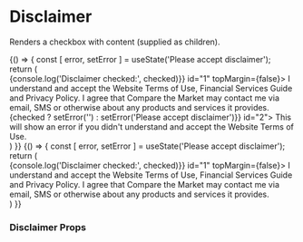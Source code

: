 
<Meta title="Components/Disclaimer" component={Disclaimer} />

# Disclaimer

Renders a checkbox with content (supplied as children).

<Preview>
  <Story name="disclaimer">
    {() => {
      const [ error, setError ] = useState('Please accept disclaimer');
      return (
        <div style={{ padding: '2%' }}>
          <Container>
         <Row>
             <Disclaimer trackingLabel="first disclaimer" handleChange={(checked) => {console.log('Disclaimer checked:', checked)}} id="1" topMargin={false}>
                 I understand and accept the <Link href="http://www.comparethemarket.com.au" target="_blank">Website Terms of Use</Link>, Financial Services Guide and Privacy Policy.
                 I agree that Compare the Market may contact me via email, SMS or otherwise about any products and services it provides.
             </Disclaimer>
         </Row>
         <Row>
             <Disclaimer trackingLabel="second disclaimer" validationMessage={error} handleChange={(checked) => {checked ? setError('') : setError('Please accept disclaimer')}} id="2">
                 This will show an error if you didn't understand and accept the <Link href="http://www.comparethemarket.com.au" target="_blank">Website Terms of Use</Link>.
             </Disclaimer>
         </Row>
          </Container>
        </div>
      )
    }}
  </Story>
</Preview>

<Preview>
  <Story name="disclaimer smalltext">
    {() => {
      const [ error, setError ] = useState('Please accept disclaimer');
      return (
        <div style={{ padding: '2%' }}>
          <Container>
            <Row>
              <Disclaimer trackingLabel="test disclaimer" smallText handleChange={(checked) => {console.log('Disclaimer checked:', checked)}} id="1" topMargin={false}>
                I understand and accept the <Link href="http://www.comparethemarket.com.au" target="_blank">Website Terms of Use</Link>, Financial Services Guide and Privacy Policy.
                I agree that Compare the Market may contact me via email, SMS or otherwise about any products and services it provides.
              </Disclaimer>
            </Row>
          </Container>
        </div>
      )
    }}
  </Story>
</Preview>


### Disclaimer Props

<Props of={Disclaimer} />

